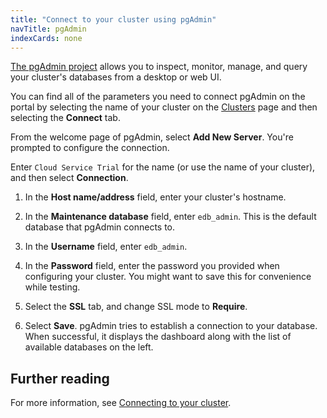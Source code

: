 ```yaml
---
title: "Connect to your cluster using pgAdmin"
navTitle: pgAdmin
indexCards: none
---
```


[The pgAdmin project](https://www.pgadmin.org/download/) allows you to inspect, monitor, manage, and query your cluster's databases from a desktop or web UI. 

You can find all of the parameters you need to connect pgAdmin on the portal by selecting the name of your cluster on the [Clusters](https://portal.biganimal.com/clusters) page and then selecting the **Connect** tab.

From the welcome page of pgAdmin, select **Add New Server**. You're prompted to configure the connection.

Enter `Cloud Service Trial` for the name (or use the name of your cluster), and then select **Connection**.

1.  In the **Host name/address** field, enter your cluster's hostname. 

2.  In the **Maintenance database** field, enter `edb_admin`. This is the default database that pgAdmin connects to. 

3.  In the **Username** field, enter `edb_admin`.

4.  In the **Password** field, enter the password you provided when configuring your cluster. You might want to save this for convenience while testing.

5.  Select the **SSL** tab, and change SSL mode to **Require**.

6.  Select **Save**. 
    pgAdmin tries to establish a connection to your database. When successful, it displays the dashboard along with the list of available databases on the left.

## Further reading

For more information, see [Connecting to your cluster](/edb-postgres-ai/cloud-service/using_cluster/connecting_your_cluster/).
